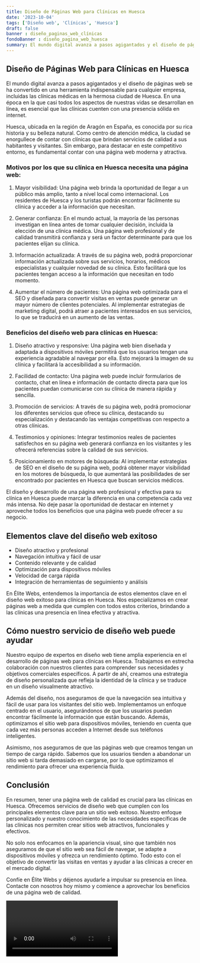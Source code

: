 ```yaml
---
title: Diseño de Páginas Web para Clínicas en Huesca
date: '2023-10-04'
tags: ['Diseño web', 'Clínicas', 'Huesca']
draft: false
banner : diseño_paginas_web_clínicas
fondoBanner : diseño_pagina_web_huesca
summary: El mundo digital avanza a pasos agigantados y el diseño de páginas web se ha convertido en una herramienta indispensable para cualquier empresa, incluidas las clínicas médicas en la hermosa ciudad de Huesca. En una época en la que casi todos los aspectos de nuestras vidas se desarrollan en línea, es esencial que las clínicas cuenten con una presencia sólida en internet. 
---
```


## Diseño de Páginas Web para Clínicas en Huesca

El mundo digital avanza a pasos agigantados y el diseño de páginas web se ha convertido en una herramienta indispensable para cualquier empresa, incluidas las clínicas médicas en la hermosa ciudad de Huesca. En una época en la que casi todos los aspectos de nuestras vidas se desarrollan en línea, es esencial que las clínicas cuenten con una presencia sólida en internet. 

Huesca, ubicada en la región de Aragón en España, es conocida por su rica historia y su belleza natural. Como centro de atención médica, la ciudad se enorgullece de contar con clínicas que brindan servicios de calidad a sus habitantes y visitantes. Sin embargo, para destacar en este competitivo entorno, es fundamental contar con una página web moderna y atractiva.

### Motivos por los que su clínica en Huesca necesita una página web:

1. Mayor visibilidad: Una página web brinda la oportunidad de llegar a un público más amplio, tanto a nivel local como internacional. Los residentes de Huesca y los turistas podrán encontrar fácilmente su clínica y acceder a la información que necesitan.

2. Generar confianza: En el mundo actual, la mayoría de las personas investigan en línea antes de tomar cualquier decisión, incluida la elección de una clínica médica. Una página web profesional y de calidad transmitirá confianza y será un factor determinante para que los pacientes elijan su clínica.

3. Información actualizada: A través de su página web, podrá proporcionar información actualizada sobre sus servicios, horarios, médicos especialistas y cualquier novedad de su clínica. Esto facilitará que los pacientes tengan acceso a la información que necesitan en todo momento.

4. Aumentar el número de pacientes: Una página web optimizada para el SEO y diseñada para convertir visitas en ventas puede generar un mayor número de clientes potenciales. Al implementar estrategias de marketing digital, podrá atraer a pacientes interesados en sus servicios, lo que se traducirá en un aumento de las ventas.

### Beneficios del diseño web para clínicas en Huesca:

1. Diseño atractivo y responsive: Una página web bien diseñada y adaptada a dispositivos móviles permitirá que los usuarios tengan una experiencia agradable al navegar por ella. Esto mejorará la imagen de su clínica y facilitará la accesibilidad a su información.

2. Facilidad de contacto: Una página web puede incluir formularios de contacto, chat en línea e información de contacto directa para que los pacientes puedan comunicarse con su clínica de manera rápida y sencilla.

3. Promoción de servicios: A través de su página web, podrá promocionar los diferentes servicios que ofrece su clínica, destacando su especialización y destacando las ventajas competitivas con respecto a otras clínicas.

4. Testimonios y opiniones: Integrar testimonios reales de pacientes satisfechos en su página web generará confianza en los visitantes y les ofrecerá referencias sobre la calidad de sus servicios.

5. Posicionamiento en motores de búsqueda: Al implementar estrategias de SEO en el diseño de su página web, podrá obtener mayor visibilidad en los motores de búsqueda, lo que aumentará las posibilidades de ser encontrado por pacientes en Huesca que buscan servicios médicos.

El diseño y desarrollo de una página web profesional y efectiva para su clínica en Huesca puede marcar la diferencia en una competencia cada vez más intensa. No deje pasar la oportunidad de destacar en internet y aproveche todos los beneficios que una página web puede ofrecer a su negocio.

<GifSeo />

<Cta />

## Elementos clave del diseño web exitoso

- Diseño atractivo y profesional
- Navegación intuitiva y fácil de usar
- Contenido relevante y de calidad
- Optimización para dispositivos móviles
- Velocidad de carga rápida
- Integración de herramientas de seguimiento y análisis

En Élite Webs, entendemos la importancia de estos elementos clave en el diseño web exitoso para clínicas en Huesca. Nos especializamos en crear páginas web a medida que cumplen con todos estos criterios, brindando a las clínicas una presencia en línea efectiva y atractiva.

## Cómo nuestro servicio de diseño web puede ayudar

Nuestro equipo de expertos en diseño web tiene amplia experiencia en el desarrollo de páginas web para clínicas en Huesca. Trabajamos en estrecha colaboración con nuestros clientes para comprender sus necesidades y objetivos comerciales específicos. A partir de ahí, creamos una estrategia de diseño personalizada que refleja la identidad de la clínica y se traduce en un diseño visualmente atractivo.

Además del diseño, nos aseguramos de que la navegación sea intuitiva y fácil de usar para los visitantes del sitio web. Implementamos un enfoque centrado en el usuario, asegurándonos de que los usuarios puedan encontrar fácilmente la información que están buscando. Además, optimizamos el sitio web para dispositivos móviles, teniendo en cuenta que cada vez más personas acceden a Internet desde sus teléfonos inteligentes.

Asimismo, nos aseguramos de que las páginas web que creamos tengan un tiempo de carga rápido. Sabemos que los usuarios tienden a abandonar un sitio web si tarda demasiado en cargarse, por lo que optimizamos el rendimiento para ofrecer una experiencia fluida.

## Conclusión

En resumen, tener una página web de calidad es crucial para las clínicas en Huesca. Ofrecemos servicios de diseño web que cumplen con los principales elementos clave para un sitio web exitoso. Nuestro enfoque personalizado y nuestro conocimiento de las necesidades específicas de las clínicas nos permiten crear sitios web atractivos, funcionales y efectivos.

No solo nos enfocamos en la apariencia visual, sino que también nos aseguramos de que el sitio web sea fácil de navegar, se adapte a dispositivos móviles y ofrezca un rendimiento óptimo. Todo esto con el objetivo de convertir las visitas en ventas y ayudar a las clínicas a crecer en el mercado digital.

Confíe en Élite Webs y déjenos ayudarle a impulsar su presencia en línea. Contacte con nosotros hoy mismo y comience a aprovechar los beneficios de una página web de calidad.

<Video />

<CtaBot job='Clínicas' city='Huesca'/>

<Gmaps query='Huesca+españa+maps' />